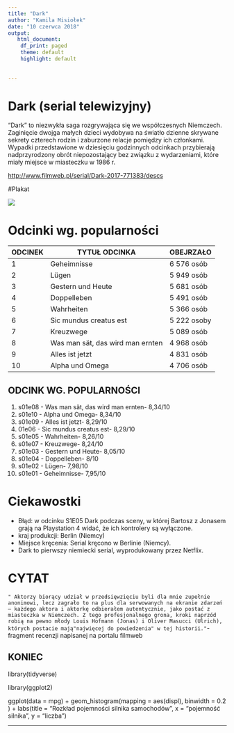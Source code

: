```yaml
---
title: "Dark"
author: "Kamila Misiołek"
date: "10 czerwca 2018"
output:
   html_document:
    df_print: paged
    theme: default
    highlight: default
    
    
---
```



# Dark (serial telewizyjny)

"Dark" to niezwykła saga rozgrywająca się we współczesnych Niemczech. Zaginięcie dwojga małych dzieci wydobywa na światło dzienne skrywane sekrety czterech rodzin i zaburzone relacje pomiędzy ich członkami. Wypadki przedstawione w dziesięciu godzinnych odcinkach przybierają nadprzyrodzony obrót niepozostający bez związku z wydarzeniami, które miały miejsce w miasteczku w 1986 r.

<http://www.filmweb.pl/serial/Dark-2017-771383/descs>

#Plakat

![](dark.jpg)

# Odcinki wg. popularności

| ODCINEK | TYTUŁ ODCINKA                    | OBEJRZAŁO           |
|---------|----------------------------------|---------------------|
| 1       | Geheimnisse                      | 6 576 osób          | 
| 2       | Lügen                            | 5 949 osób          |   
| 3       | Gestern und Heute                | 5 681 osób          |  
| 4       | Doppelleben                      | 5 491 osób          |    
| 5       | Wahrheiten                       | 5 366 osób          | 
| 6       | Sic mundus creatus est           | 5 222 osoby         |
| 7       | Kreuzwege                        | 5 089 osób          |
| 8       | Was man sät, das wird man ernten | 4 968 osób          |
| 9       | Alles ist jetzt                  | 4 831 osób          | 
| 10      | Alpha und Omega                  | 4 706 osób          |


## ODCINK WG. POPULARNOŚCI

1. s01e08 - Was man sät, das wird man ernten- 8,34/10
2. s01e10 - Alpha und Omega- 8,34/10
3. s01e09 - Alles ist jetzt- 8,29/10
4. 01e06 - Sic mundus creatus est-  8,29/10
5. s01e05 - Wahrheiten- 8,26/10 
6. s01e07 - Kreuzwege- 8,24/10
7. s01e03 - Gestern und Heute- 8,05/10
8. s01e04 - Doppelleben- 8/10
9. s01e02 - Lügen- 7,98/10
10. s01e01 - Geheimnisse- 7,95/10

# Ciekawostki

+ Błąd: w odcinku S1E05 Dark podczas sceny, w której Bartosz z Jonasem grają na       Playstation 4 widać, że ich kontrolery są wyłączone.
+ kraj produkcji: Berlin (Niemcy)
+ Miejsce kręcenia: Serial kręcono w Berlinie (Niemcy).
+ Dark to pierwszy niemiecki serial, wyprodukowany przez Netflix.

# CYTAT

`" Aktorzy biorący udział w przedsięwzięciu byli dla mnie zupełnie anonimowi, lecz zagrało to na plus dla serwowanych na ekranie zdarzeń – każdego aktora i aktorkę odbierałem autentycznie, jako postać z miasteczka w Niemczech. Z tego profesjonalnego grona, kroki naprzód robią na pewno młody Louis Hofmann (Jonas) i Oliver Masucci (Ulrich), których postacie mają"najwięcej do powiedzenia" w tej historii."`- fragment recenzji napisanej na portalu filmweb

## KONIEC

library(tidyverse)

library(ggplot2)

ggplot(data = mpg) + 
  geom_histogram(mapping = aes(displ), binwidth = 0.2 ) +
  labs(title = "Rozkład pojemności silnika samochodów", x = "pojemność silnika", y = "liczba")
  

---

